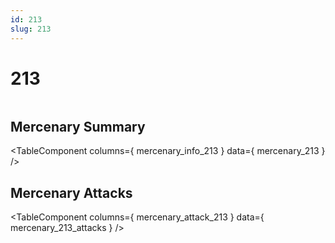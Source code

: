```yaml
---
id: 213
slug: 213
---
```



# 213

<div style = {{ display: "flex" }}>
    <Image img={require('@site/static/img/mercenaries/illust/thum_char_view_n_213.jpg')}/>
    
</div>

## Mercenary Summary

<TableComponent
  columns={ mercenary_info_213 }
  data={ mercenary_213 }
/>

## Mercenary Attacks

<TableComponent
  columns={ mercenary_attack_213 }
  data={ mercenary_213_attacks }
/>